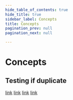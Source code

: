 ```yaml
---
hide_table_of_contents: true
hide_title: true
sidebar_label: Concepts
title: Concepts
pagination_prev: null
pagination_next: null

---
```



# Concepts

## Testing if duplicate

[link](/docs/concepts/caching)
[link](/docs/concepts/caching/)
[link](/docs/concepts/content-delivery)
[link](/docs/concepts/content-delivery/)